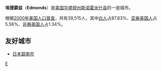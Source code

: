 {{Infobox Settlement
| name = 埃德蒙兹<br/>Edmonds
| image_skyline = 
| imagesize = 
| image_caption = 
| image_flag = 
| image_shield = 
| pushpin_map = USA Washington
| pushpin_label_position = bottom
| subdivision_type = 国家
| subdivision_name = {{USA}}
| subdivision_type1 = [[美国行政区划|州]]
| subdivision_name1 = [[华盛顿州|华盛顿州]]
| subdivision_type2 = [[华盛顿州各县列表|县]]
| subdivision_name2 =  [[斯诺霍米什县_(华盛顿州)|斯诺霍米什县]]
| elevation_m = 20
| elevation_ft = 
| area_total_km2 = 47.8
| population_as_of = 2000年
| population_total = 39515
| population_density_km2 = auto
| timezone = [[PST|PST]]
| utc_offset = -8
| timezone_DST = [[PDT|PDT]]
| utc_offset_DST = -7
| latd = 47
| latm = 48
| lats = 28
| latNS = N
| longd = 122
| longm = 21
| longs = 36
| longEW = W
| website =  
}}
'''埃德蒙兹'''（'''Edmonds'''）是[[美国|美国]][[华盛顿州|华盛顿州]][[斯诺霍米什县_(华盛顿州)|斯诺霍米什县]]的一座城市。

根据[[2000年美国人口普查|2000年美国人口普查]]，共有39,515人，其中[[白人|白人]]占87.83%、[[亚裔美国人|亚裔美国人]]占5.56%、[[非裔美国人|非裔美国人]]占1.34%。

==友好城市==
*{{flagicon|Japan}}[[日本|日本]][[碧南市|碧南市]]

{{Washington}}

{{Washington-stub}}

[[Category:华盛顿州城市|E]]
